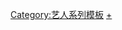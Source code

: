 {{Navbox
|name=日視女郎
|titlestyle=background:#e54d44;color:white;
|groupstyle=background-color:#eeeeee; color:#000;
|title=[[日視女郎|<span style="color:white">日視女郎</span>]]
|group1=1998年
|list1=[[加藤愛]] - [[酒井彩名]] - [[原史奈]] - [[佐藤江梨子]]
|group2=1999年
|list2=[[大村彩子]] - [[伊藤繪理香]] - [[中島礼香]] - [[酒井若菜]]
|group3=2000年
|list3=[[真鍋薰]] - 谷理沙 - [[福井裕佳梨]] - 上原まゆみ
|group4=2001年
|list4=[[小野愛]] - [[藤川希]] - [[照屋真美]] - [[鈴木葉月]]
|group5 = 2002年
|list5=[[藤本綾]] - [[小倉優子]] - [[森本紗耶香 (藝人)|森本紗耶香]] - [[佐藤惠 (演員)|佐藤惠]]
|group6=2003年
|list6=[[井上和香]] - [[石原溫美|栗田梨子]] - [[山本彩乃]] - [[紗榮子]]
|group7=2004年
|list7=[[田邊遙]] - [[大久保麻梨子]] - [[小松彩夏]] - [[小鹿美鈴|秋本未莉]]
|group8=2005年
|list8=[[愛川柚季]] - [[濱田翔子 (演員)|濱田翔子]] - [[西田奈津美]] - [[吉田智美 (演員)|吉田智美]]
|group9=2006年
|list9=[[相澤仁美]] - [[水樹玉|北村瞳]] - [[草場惠]] - [[原幹惠]]
|group10=2007年
|list10=[[谷桃子]] - [[木口亞矢]] - [[葵 (演員)|葵]] - [[小田麻美]] - [[綠友利惠]] - [[一戶愛子]]
|group11=2008年
|list11=[[奈津子]] - [[秋山優]] - [[橘麗美]] - [[手島優]] - [[濱崎慶美]]
|group12=2009年
|list12=[[小泉麻耶]] - [[清水裕子]] - [[小池唯]] - [[米村美咲]] - [[齊藤夢愛]]
|group13=2010年
|list13=[[中村知世]] - [[木村好珠]] - [[內田理央]] - [[伊藤れいこ]] - [[瀧川綾]] - [[淺倉結希]]
|group14=2011年
|list14=[[廣瀨玲奈]] - [[中村葵]] - [[高嶋香帆]] - [[大矢真夕]] - [[綠川靜香]] - [[廣村美津美]]
|group15=2012年
|list15=[[櫻子 (藝人)|櫻子]] - [[栗田惠美]] - [[白河優菜]] - [[柴小聖]] - [[今野杏南]] - [[船岡咲]]
|group16=2013年
|list16=[[末永美優]] - [[古野昭保]] - [[濱田由梨]] - 權藤葵 - [[黑田萬結花]] - [[日野麻衣]]
|group17=2014年
|list17=[[葉月綾]] - [[石岡真衣]] - [[前田美里]] - 藤村椿 - 市川咲 - 小泉心
|group18=2015年
|list18=[[大澤玲美]] - [[高橋聖子]]（辞退） - [[熊江琉唯]] - [[高橋凛|橘花凛]] - [[久松香織]] - [[菜乃花]]
|group19=相關條目
|list19=[[日視女郎美女2|日視女郎美女<sup>2</sup>]] - [[偶像之穴～尋找日視女郎！～]] - [[日視女郎之穴]] - [[IDOL☆LEAGUE!]] - [[日視Plus]] - [[日本電視台]] - [[VAP]]
}}<noinclude>

[[Category:艺人系列模板]]
[[Category:日視女郎|+]]
</noinclude>